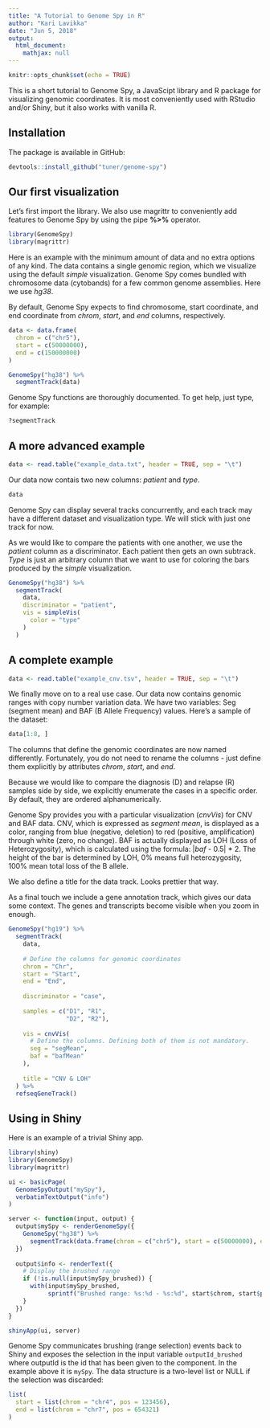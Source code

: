 ```yaml
---
title: "A Tutorial to Genome Spy in R"
author: "Kari Lavikka"
date: "Jun 5, 2018"
output:
  html_document:
    mathjax: null
---
```


```r
knitr::opts_chunk$set(echo = TRUE)
```

This is a short tutorial to Genome Spy, a JavaScipt library and R package for visualizing genomic coordinates. It is most conveniently used with RStudio and/or Shiny, but it also works with vanilla R.

## Installation

The package is available in GitHub:

```r
devtools::install_github("tuner/genome-spy")
```

## Our first visualization

Let's first import the library. We also use magrittr to conveniently add features to Genome Spy by using the pipe **%>%** operator.

```r
library(GenomeSpy)
library(magrittr)
```

Here is an example with the minimum amount of data and no extra options of any kind. The data contains a single genomic region, which we visualize using the default *simple* visualization. Genome Spy comes bundled with chromosome data (cytobands) for a few common genome assemblies. Here we use *hg38*.

By default, Genome Spy expects to find chromosome, start coordinate, and end coordinate from _chrom_, _start_, and _end_ columns, respectively.

```r
data <- data.frame(
  chrom = c("chr5"),
  start = c(50000000),
  end = c(150000000)
)

GenomeSpy("hg38") %>%
  segmentTrack(data)
```

Genome Spy functions are thoroughly documented. To get help, just type, for example:

```r
?segmentTrack
```

## A more advanced example

```r
data <- read.table("example_data.txt", header = TRUE, sep = "\t")
```

Our data now contais two new columns: _patient_ and _type_.

```r
data
```

Genome Spy can display several tracks concurrently, and each track may have a different dataset and visualization type. We will stick with just one track for now.

As we would like to compare the patients with one another, we use the _patient_ column as a discriminator. Each patient then gets an own subtrack. _Type_ is just an arbitrary column that we want to use for coloring the bars produced by the _simple_ visualization.

```r
GenomeSpy("hg38") %>%
  segmentTrack(
    data,
    discriminator = "patient",
    vis = simpleVis(
      color = "type"
    )
  )
```

## A complete example

```r
data <- read.table("example_cnv.tsv", header = TRUE, sep = "\t")
```

We finally move on to a real use case. Our data now contains genomic ranges with copy number variation data. We have two variables: Seg (segment mean) and BAF (B Allele Frequency) values. Here's a sample of the dataset:

```r
data[1:8, ]
```

The columns that define the genomic coordinates are now named differently. Fortunately, you do not need to rename the columns - just define them explicitly by attributes _chrom_, _start_, and _end_.

Because we would like to compare the diagnosis (D) and relapse (R) samples side by side, we explicitly enumerate the cases in a specific order. By default, they are ordered alphanumerically.

Genome Spy provides you with a particular visualization (_cnvVis_) for CNV and BAF data. CNV, which is expressed as *segment mean*, is displayed as a color, ranging from blue (negative, deletion) to red (positive, amplification) through white (zero, no change). BAF is actually displayed as LOH (Loss of Heterozygosity), which is calculated using the formula: |*baf* - 0.5| * 2. The height of the bar is determined by LOH, 0% means full heterozygosity, 100% mean total loss of the B allele.

We also define a title for the data track. Looks prettier that way.

As a final touch we include a gene annotation track, which gives our data some context. The genes and transcripts become visible when you zoom in enough.

```r
GenomeSpy("hg19") %>%
  segmentTrack(
    data,
    
    # Define the columns for genomic coordinates
    chrom = "Chr",
    start = "Start",
    end = "End",
    
    discriminator = "case",
    
    samples = c("D1", "R1",
                "D2", "R2"),
    
    vis = cnvVis(
      # Define the columns. Defining both of them is not mandatory.
      seg = "segMean",
      baf = "bafMean"
    ),
    
    title = "CNV & LOH"
  ) %>%
  refseqGeneTrack()
```

## Using in Shiny

Here is an example of a trivial Shiny app.


```r
library(shiny)
library(GenomeSpy)
library(magrittr)

ui <- basicPage(
  GenomeSpyOutput("mySpy"),
  verbatimTextOutput("info")
)

server <- function(input, output) {
  output$mySpy <- renderGenomeSpy({
    GenomeSpy("hg38") %>%
      segmentTrack(data.frame(chrom = c("chr5"), start = c(50000000), end = c(150000000)))
  })
  
  output$info <- renderText({
    # Display the brushed range
    if (!is.null(input$mySpy_brushed)) {
      with(input$mySpy_brushed,
           sprintf("Brushed range: %s:%d - %s:%d", start$chrom, start$pos, end$chrom, end$pos))
    }
  })
}

shinyApp(ui, server)
```

Genome Spy communicates brushing (range selection) events back to Shiny and exposes
the selection in the input variable `outputId_brushed` where outputId is the id that has
been given to the component. In the example above it is `mySpy`. The data structure
is a two-level list or NULL if the selection was discarded:

```r
list(
  start = list(chrom = "chr4", pos = 123456),
  end = list(chrom = "chr7", pos = 654321)
)
```
